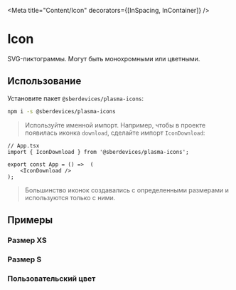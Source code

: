 


<Meta title="Content/Icon" decorators={[InSpacing, InContainer]} />

# Icon
SVG-пиктограммы. Могут быть монохромными или цветными.

## Использование
Установите пакет ``@sberdevices/plasma-icons``:
```bash
npm i -s @sberdevices/plasma-icons
```
> Используйте именной импорт.
Например, чтобы в проекте появилась иконка ``download``, сделайте импорт ``IconDownload``:

```tsx
// App.tsx
import { IconDownload } from '@sberdevices/plasma-icons';

export const App = () =>  (
    <IconDownload />
);
```

> Большинство иконок создавались с определенными размерами и используются только с ними.

## Примеры

### Размер XS
<Canvas>
    <Story name="XsSize" story={stories.XsSize} />
</Canvas>

### Размер S
<Canvas>
    <Story name="SmallSize" story={stories.SmallSize} />
</Canvas>

### Пользовательский цвет
<Canvas>
    <Story name="CustomColor" story={stories.CustomColor} />
</Canvas>
